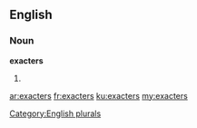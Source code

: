 ==English==

===Noun===
'''exacters'''

# {{plural of|[[exacter]]}}

[[Category:English plurals]]

[[ar:exacters]]
[[fr:exacters]]
[[ku:exacters]]
[[my:exacters]]